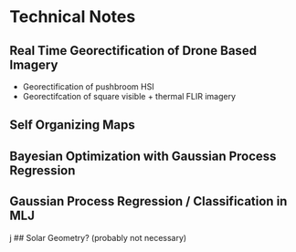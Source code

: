 # Technical Notes

## Real Time Georectification of Drone Based Imagery

- Georectification of pushbroom HSI 
- Georectifcation of  square visible + thermal FLIR imagery

## Self Organizing Maps

## Bayesian Optimization with Gaussian Process Regression

## Gaussian Process Regression / Classification in MLJ
j
## Solar Geometry? (probably not necessary)
